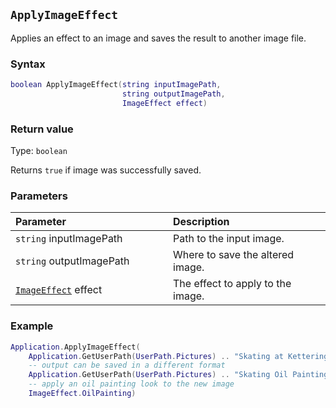 ::: {.minipage data-latex="{\textwidth}"}
## `ApplyImageEffect`

Applies\index{images!editing} an effect to an image and saves the result to another image file.

### Syntax {-}

``` .lua
boolean ApplyImageEffect(string inputImagePath,
                         string outputImagePath,
                         ImageEffect effect)
```


### Return value {-}

Type: `boolean`

Returns `true` if image was successfully saved.

### Parameters {-}

**Parameter** | **Description**
| :-- | :-- |
| `string` inputImagePath | Path to the input image. | 
| `string` outputImagePath | Where to save the altered image. | 
| [`ImageEffect`](#imageeffect) effect | The effect to apply to the image. |

### Example\index{examples!editing images} {-}

``` .lua
Application.ApplyImageEffect(
    Application.GetUserPath(UserPath.Pictures) .. "Skating at Kettering.JPG",
    -- output can be saved in a different format
    Application.GetUserPath(UserPath.Pictures) .. "Skating Oil Painting.png",
    -- apply an oil painting look to the new image
    ImageEffect.OilPainting)
```
:::
